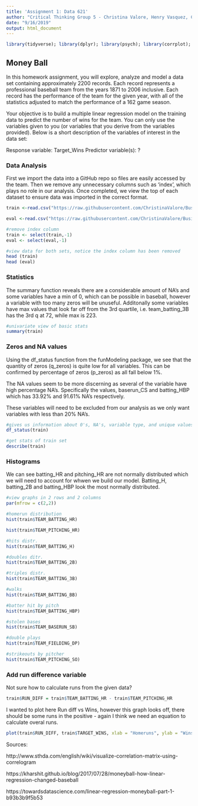 ```yaml
---
title: 'Assignment 1: Data 621'
author: "Critical Thinking Group 5 - Christina Valore, Henry Vasquez, Chunhui Zhu, Chunmei Zhu"
date: "9/16/2019"
output: html_document
---
```


```r
library(tidyverse); library(dplyr); library(psych); library(corrplot); library (ggplot2); library(funModeling) 
```

## Money Ball

In this homework assignment, you will explore, analyze and model a data set containing approximately 2200 records. Each record represents a professional baseball team from the years 1871 to 2006 inclusive. Each record has the performance of the team for the given year, with all of the statistics adjusted to match the performance of a 162 game season.

Your objective is to build a multiple linear regression model on the training data to predict the number of wins for the team. You can only use the variables given to you (or variables that you derive from the variables provided). Below is a short description of the variables of interest in the data set:

Response variable: Target_Wins
Predictor variable(s): ?

### Data Analysis

First we import the data into a GitHub repo so files are easily accessed by the team. Then we remove any unnecessary columns such as 'index', which plays no role in our analysis. Once completed, we view the top of each dataset to ensure data was imported in the correct format.
```r

train <-read.csv("https://raw.githubusercontent.com/ChristinaValore/Business-Analytics-and-Data-Mining-621/master/moneyball-training-data.csv") 

eval <-read.csv("https://raw.githubusercontent.com/ChristinaValore/Business-Analytics-and-Data-Mining-621/master/moneyball-evaluation-data.csv") 

#remove index column
train <- select(train,-1)
eval <- select(eval,-1)

#view data for both sets, notice the index column has been removed
head (train)
head (eval)

```

### Statistics

The summary function reveals there are a considerable amount of NA's and some variables have a min of 0, which can be possible in baseball, however a variable with too many zeros will be unuseful. Additonally some variables have max values that look far off from the 3rd quartile, i.e. team_batting_3B has the 3rd q at 72, while max is 223.

```r
#univariate view of basic stats
summary(train)
```

### Zeros and NA values

Using the df_status function from the funModeling package, we see that the quantity of zeros (q_zeros) is quite low for all variables. This can be confirmed by percentage of zeros (p_zeros) as all fall below 1%. 

The NA values seem to be more discerning as several of the variable have high percentage NA's. Specifically the values, baserun_CS and batting_HBP which has 33.92% and 91.61% NA's respectively. 

These variables will need to be excluded from our analysis as we only want variables with less than 20% NA's. 

```r
#gives us information about 0's, NA's, variable type, and unique values
df_status(train)
```


```r
#get stats of train set
describe(train)
```

### Histograms

We can see batting_HR and pitching_HR are not normally distributed which we will need to account for whwen we build our model. Batting_H, batting_2B and batting_HBP look the most normally distributed. 

```r
#view graphs in 2 rows and 2 columns
par(mfrow = c(2,2))

#homerun distribution
hist(train$TEAM_BATTING_HR) 

hist(train$TEAM_PITCHING_HR) 

#hits distr.
hist(train$TEAM_BATTING_H) 

#doubles ditr.
hist(train$TEAM_BATTING_2B) 

#triples distr.
hist(train$TEAM_BATTING_3B)

#walks
hist(train$TEAM_BATTING_BB)

#batter hit by pitch
hist(train$TEAM_BATTING_HBP)

#stolen bases
hist(train$TEAM_BASERUN_SB)

#double plays
hist(train$TEAM_FIELDING_DP)

#strikeouts by pitcher
hist(train$TEAM_PITCHING_SO)

```

### Add run difference variable

Not sure how to calculate runs from the given data?
```r
train$RUN_DIFF = train$TEAM_BATTING_HR - train$TEAM_PITCHING_HR
```

I wanted to plot here Run diff vs Wins, however this graph looks off, there should be some runs in the positive - again I think we need an equation to calculate overal runs. 
```r
plot(train$RUN_DIFF, train$TARGET_WINS, xlab = "Homeruns", ylab = "Wins", title("Wins vs. homeruns"))

```


Sources: 

http://www.sthda.com/english/wiki/visualize-correlation-matrix-using-correlogram

https://kharshit.github.io/blog/2017/07/28/moneyball-how-linear-regression-changed-baseball

https://towardsdatascience.com/linear-regression-moneyball-part-1-b93b3b9f5b53

